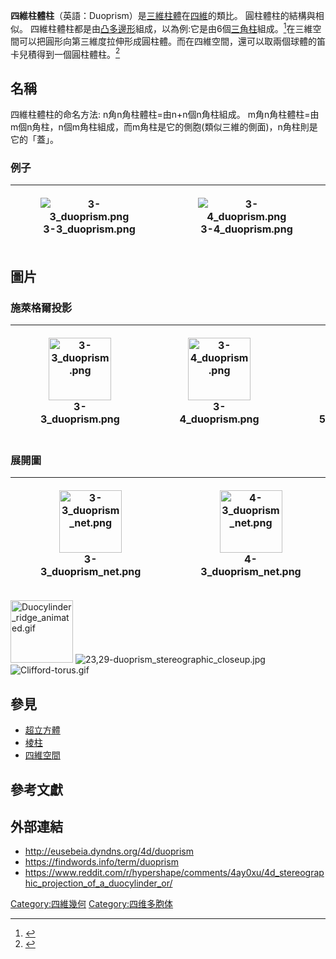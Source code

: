 '''四維柱體柱'''（英語：Duoprism）是[[三維|三維]][[柱體|柱體]]在[[四維|四維]]的類比。
圓柱體柱的結構與{{tsl|en|clifford torus|克里福德環}}相似。
四維柱體柱都是由[[凸多邊形|凸多邊形]]組成，以{{tsl|en|3-3 duoprism|三角三角柱體柱}}為例:它是由6個[[三角柱|三角柱]]組成。<ref>{{cite web |title=4D Duoprisms based on nonconvex polygons |url=https://mathoverflow.net/questions/202644/4d-duoprisms-based-on-nonconvex-polygons |accessdate=2020-12-12 |archive-date=2016-10-26 |archive-url=https://web.archive.org/web/20161026233241/http://mathoverflow.net/questions/202644/4d-duoprisms-based-on-nonconvex-polygons |dead-url=no }}{{en}}</ref>在三維空間可以把圓形向第三維度拉伸形成圓柱體。而在四維空間，還可以取兩個球體的笛卡兒積得到一個圓柱體柱。<ref>{{cite web |title=Duocylinder |url=http://hi.gher.space/wiki/Duocylinder |accessdate=2020-12-13 |archive-date=2020-01-31 |archive-url=https://web.archive.org/web/20200131044213/http://hi.gher.space/wiki/Duocylinder |dead-url=no }}{{en}}</ref>

==名稱==
四維柱體柱的命名方法:
n角n角柱體柱=由n+n個n角柱組成。
m角n角柱體柱=由m個n角柱，n個m角柱組成，而m角柱是它的側胞(類似三維的側面)，n角柱則是它的「蓋」。
===例子===
{| border="1" cellspacing="0" cellpadding="5" align="center"
![[File:3-3_duoprism.png|thumb]]
![[File:3-4_duoprism.png|thumb]]
|}
==圖片==
===施萊格爾投影===
{| border="1" cellspacing="0" cellpadding="5" align="center"
![[File:3-3_duoprism.png|100px]]
![[File:3-4_duoprism.png|100px]]
![[File:3-5_duoprism.png|100px]]
![[File:4-3_duoprism.png|100px]]
![[File:4-4_duoprism.png|100px]]
![[File:4-5_duoprism.png|100px]]
![[File:5-3_duoprism.png|100px]]
![[File:5-4_duoprism.png|100px]]
![[File:5-5_duoprism.png|100px]]
|}
===展開圖===
{| border="1" cellspacing="0" cellpadding="5" align="center"
![[File:3-3_duoprism_net.png|100px]]
![[File:4-3_duoprism_net.png|100px]]
![[File:5-3_duoprism_net.png|100px]]
![[File:5-4_duoprism_net.png|100px]]
![[File:5-5_duoprism_net.png|100px]]
|}
[[File:Duocylinder_ridge_animated.gif|100px]]
[[File:23,29-duoprism_stereographic_closeup.jpg|thumb]]
[[File:Clifford-torus.gif|thumb]]
==參見==
*[[超立方體|超立方體]]
*[[棱柱|棱柱]]
*[[四維空間|四維空間]]

==參考文獻==
{{reflist}}

==外部連結==
*http://eusebeia.dyndns.org/4d/duoprism{{Wayback|url=http://eusebeia.dyndns.org/4d/duoprism |date=20200216203856 }}<br />
*https://findwords.info/term/duoprism<br />
*https://www.reddit.com/r/hypershape/comments/4ay0xu/4d_stereographic_projection_of_a_duocylinder_or/
[[Category:四維幾何|Category:四維幾何]]
[[Category:四维多胞体|Category:四维多胞体]]
